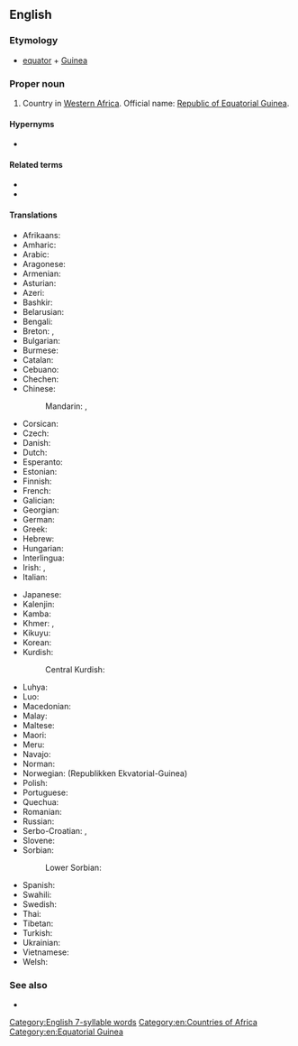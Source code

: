 ==English==
{{wikipedia}}

===Etymology===
* [[equator]] + [[Guinea]]

===Proper noun===
{{en-proper noun|head=[[equatorial|Equatorial]] [[Guinea]]}}

# {{senseid|en|Q983}}Country in [[Western Africa]]. Official name: [[Republic of Equatorial Guinea]].

====Hypernyms====
* {{l|en|Subsahara}}

====Related terms====
* {{l|en|Equatoguinea}}
* {{l|en|Equatoguinean}}

====Translations====
{{trans-top|id=Q983|country in Western Africa}}
* Afrikaans: {{t|af|Ekwatoriaal-Guinee}}
* Amharic: {{t|am|ኢኳቶሪያል ጊኔ}}
* Arabic: {{t|ar|غِينِيَا اَلاِسْتِوَائِيَّة|f}}
* Aragonese: {{t|an|Guinea Equatorial|f}}
* Armenian: {{t|hy|Հասարակածային Գվինեա}}
* Asturian: {{t+|ast|Guinea Ecuatorial|f}}
* Azeri: {{t+|az|Ekvatorial Qvineya}}
* Bashkir: {{t|ba|Экватор Гвинеяһы}}
* Belarusian: {{t|be|Экватарыя́льная Гвіне́я|f}}
* Bengali: {{t|bn|বিষুবীয় গিনি}}
* Breton: {{t|br|Ginea ar C'heheder}}, {{t|br|Ekvatorska Gvineja|f}}
* Bulgarian: {{t|bg|Екваториа́лна Гвине́я|f}}
* Burmese: {{t|my|အီကွေတာဂီနီ}}
* Catalan: {{t+|ca|Guinea Equatorial|f}}
* Cebuano: {{t|ceb|Gineang Ekwatoryal}}
* Chechen: {{t|ce|Экваторан Гвиней}}
* Chinese:
*: Mandarin: {{t+|cmn|赤道幾內亞|sc=Hani}}, {{t+|cmn|赤道几内亚|tr=Chìdào Jīnèiyà|sc=Hani}}
* Corsican: {{t|co|Guinea Equatoriale}}
* Czech: {{t+|cs|Rovníková Guinea|f}}
* Danish: {{t|da|Ækvatorialguinea}}
* Dutch: {{t+|nl|Equatoriaal-Guinea}}
* Esperanto: {{t+|eo|Ekvatora Gvineo}}
* Estonian: {{t|et|Ekvatoriaal-Guinea}}
* Finnish: {{t+|fi|Päiväntasaajan Guinea}}
* French: {{t+|fr|Guinée équatoriale|f}}
* Galician: {{t+|gl|Guinea Ecuatorial|f}}
* Georgian: {{t|ka|ეკვატორული გვინეა}}
* German: {{t+|de|Äquatorialguinea|n}}
* Greek: {{t|el|Ισημερινή Γουινέα|f}}
* Hebrew: {{t|he|גינאת המשוונית|f|tr=gine'a ha-mashvanít}}
* Hungarian: {{t+|hu|Egyenlítői-Guinea}}
* Interlingua: {{t|ia|Guinea Equatorial}}
* Irish: {{t|ga|Guine Mheánchiorclach|f|alt=An Ghuine Mheánchiorclach}}, {{t|ga|Poblacht na Guine Meánchiorclaí|f}}
* Italian: {{t|it|Guinea Equatoriale}}
{{trans-mid}}
* Japanese: {{t|ja|赤道ギニア|tr=Sekidō Ginia}}
* Kalenjin: {{t|kln|Ginikweta}}
* Kamba: {{t|kam|Ginekweta}}
* Khmer: {{t|km|ហ្គីណេអេក្វាទ័រ|tr=gi nei e kva tour|sc=Khmr}}, {{t|km|ហ្គីណេខ្សែភូមធ្យៈ|tr=gi nei khseh phoo math thyeak|sc=Khmr}}
* Kikuyu: {{t|ki|Ginikweta}}
* Korean: {{t+|ko|적도 기니|tr=Jeokdo Gini}}
* Kurdish:
*: Central Kurdish: {{t|ckb|گینێی ئیستوایی}}
* Luhya: {{t|luy|Ginikweta}}
* Luo: {{t|luo|Ginikweta}}
* Macedonian: {{t|mk|Екваторијална Гвинеја|f|tr=Ekvatorijálna Gvinéja}}
* Malay: {{t|ms|Guinea Khatulistiwa}}
* Maltese: {{t|mt|Gwinea Ekwatorjali}}
* Maori: {{t|mi|Kini Ekuatoria}}
* Meru: {{t|mer|Ginekweta}}
* Navajo: {{t|nv|Gíní Nahasdzáán Ałníiʼgi Siʼánígíí}}
* Norman: {{t|nrf|Dginnée d'l'Êquateur|f}}
* Norwegian: {{t+|no|Ekvatorial-Guinea}} (Republikken Ekvatorial-Guinea)
* Polish: {{t+|pl|Gwinea Równikowa}}
* Portuguese: {{t+|pt|Guiné Equatorial|f}}
* Quechua: {{t|qu|Chawpipacha Khiniya}}
* Romanian: {{t+|ro|Guineea Ecuatorială|f}}
* Russian: {{t|ru|Экваториа́льная Гвине́я|f}}
* Serbo-Croatian: {{t+|sh|Ekvatorska Gvineja|f}}, {{t|sh|Ekvatorijalna Gvineja|f}}
* Slovene: {{t+|sl|Ekvatoriálna Gvinêja|f}}
* Sorbian:
*: Lower Sorbian: {{t|dsb|Ekwatorialna Guineja|f}}
* Spanish: {{t+|es|Guinea Ecuatorial|f}}
* Swahili: {{t|sw|Guinea ya Ikweta}}
* Swedish: {{t+|sv|Ekvatorialguinea}}
* Thai: {{t+|th|อิเควทอเรียลกินี}}
* Tibetan: {{t|bo|ཨི་ཁུའ་ཊོ་རལ་གི་ནེ།}}
* Turkish: {{t+|tr|Ekvator Ginesi}}
* Ukrainian: {{t+|uk|Екваторіа́льна Гвіне́я|f}}
* Vietnamese: {{t|vi|Ghi-nê Xích Đạo}}
* Welsh: {{t|cy|Gini Gyhydeddol}}
{{trans-bottom}}

===See also===
* {{l|en|Appendix:Countries of the world|Countries of the world}}

[[Category:English 7-syllable words]]
[[Category:en:Countries of Africa]]
[[Category:en:Equatorial Guinea]]